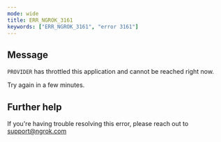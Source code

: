 ```yaml
---
mode: wide
title: ERR_NGROK_3161
keywords: ["ERR_NGROK_3161", "error 3161"]
---
```


## Message

`PROVIDER` has throttled this application and cannot be reached right now.

Try again in a few minutes.

## Further help

If you're having trouble resolving this error, please reach out to [support@ngrok.com](mailto:support@ngrok.com?subject=Help%20with%20ERR_NGROK_3161)
